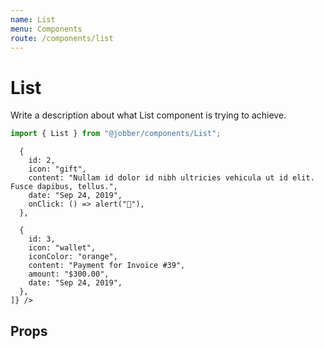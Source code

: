 ```yaml
---
name: List
menu: Components
route: /components/list
---
```



# List

<ComponentStatus stage="pre" responsive="no" accessible="no" />

Write a description about what List component is trying to achieve.

```ts
import { List } from "@jobber/components/List";
```

<Playground>
  <Card>
    <List items={[
      {
        id: 1,
        icon: "checkmark",
        iconColor: "green",
        title: "Jordan Yeo completed a visit",
        content: "Build a deck",
        date: "Sep 24, 2019",
        href: "#",
        isActive: true,
      },

      {
        id: 2,
        icon: "gift",
        content: "Nullam id dolor id nibh ultricies vehicula ut id elit. Fusce dapibus, tellus.",
        date: "Sep 24, 2019",
        onClick: () => alert("🚀"),
      },

      {
        id: 3,
        icon: "wallet",
        iconColor: "orange",
        content: "Payment for Invoice #39",
        amount: "$300.00",
        date: "Sep 24, 2019",
      },
    ]} />

  </Card>
</Playground>

## Props

<Props of={List} />
